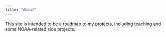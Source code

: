 ```yaml
---
title: "About"
---
```


This site is intended to be a roadmap to my projects, including teaching and some NOAA-related side projects.